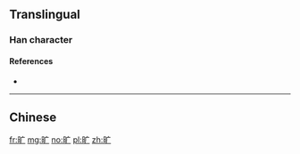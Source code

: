 {{also|曠}}
==Translingual==

===Han character===
{{Han char|rn=72|rad=日|as=03|sn=7|four=|canj=AI|ids=⿰日广}}

====References====
* {{Han ref|kx=0490.221|hdz=21487.180|uh=65F7|ud=26103}}

----

==Chinese==
{{zh-see|曠}}

[[fr:旷]]
[[mg:旷]]
[[no:旷]]
[[pl:旷]]
[[zh:旷]]